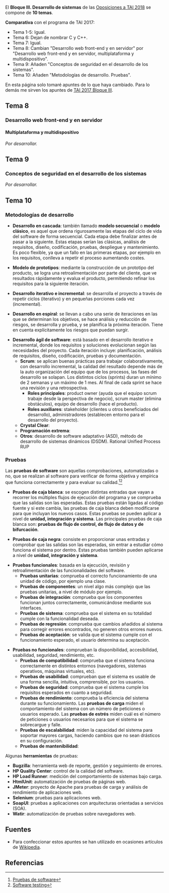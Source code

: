{{headernoindex|1=TAI 2018. Bloque III. Desarrollo de sistemas}}
{{oposiciones}}

El '''Bloque III. Desarrollo de sistemas''' de las [[oposiciones|Oposiciones a TAI 2018]] se compone de '''10 temas'''.

'''Comparativa''' con el programa de TAI 2017:

* Tema 1-5: Igual.
* Tema 6: Dejan de nombrar C y C++.
* Tema 7: Igual.
* Tema 8: Cambian "Desarrollo web front-end y en servidor" por "Desarrollo web front-end y en servidor, multiplataforma y multidispositivo".
* Tema 9: Añaden "Conceptos de seguridad en el desarrollo de los sistemas".
* Tema 10: Añaden "Metodologías de desarrollo. Pruebas". 

En esta página solo tomaré apuntes de lo que haya cambiado. Para lo demás me sirven los apuntes de [[tai2017-bloque3|TAI 2017 Bloque III]].

== Tema 8 ==

{{recuadro|1='''Tema 8.''' Aplicaciones web. '''Desarrollo web front-end y en servidor, multiplataforma y multidispositivo'''. Lenguajes: HTML, XML y sus derivaciones. Navegadores y lenguajes de programación web. Lenguajes de script.}}

=== Desarrollo web front-end y en servidor ===

==== Multiplataforma y multidispositivo ====

''Por desarrollar.''

== Tema 9 ==

{{recuadro|1='''Tema 9.''' Accesibilidad, diseño universal y usabilidad. Acceso y usabilidad de las tecnologías, productos y servicios relacionados con la sociedad de la información. Confidencialidad y disponibilidad de la información en puestos de usuario final. '''Conceptos de seguridad en el desarrollo de los sistemas'''.}}

=== Conceptos de seguridad en el desarrollo de los sistemas ===

''Por desarrollar.''

== Tema 10 ==

{{recuadro|1='''Tema 10.''' Herramientas CASE: características. Repositorios: estructura y actualización. Generación de código y documentación. '''Metodologías de desarrollo. Pruebas'''. Programas para control de versiones. Plataformas de desarrollo colaborativo de software.}}

=== Metodologías de desarrollo ===

* '''Desarrollo en cascada''': también llamado '''modelo secuencial''' o '''modelo clásico''', es aquel que ordena rigurosamente las etapas del ciclo de vida del software de forma secuencial. Cada etapa debe finalizar antes de pasar a la siguiente. Estas etapas serían las clásicas, análisis de requisitos, diseño, codificación, pruebas, despliegue y mantenimiento. Es poco flexible, ya que un fallo en las primeras etapas, por ejemplo en los requisitos, conlleva a repetir el proceso aumentando costes.

* '''Modelo de prototipos''': mediante la construcción de un prototipo del producto, se logra una retroalimentación por parte del cliente, que ve resultados rápidamente y evalua el producto, permitiendo refinar los requisitos para la siguiente iteración.

* '''Desarrollo iterativo e incremental''': se desarrolla el proyecto a través de repetir ciclos (iterativo) y en pequeñas porciones cada vez (incremental).

* '''Desarrollo en espiral''': se llevan a cabo una serie de iteraciones en las que se determinan los objetivos, se hace análisis y reducción de riesgos, se desarrolla y prueba, y se planifica la próxima iteración. Tiene en cuenta explícitamente los riesgos que puedan surgir.

* '''Desarrollo ágil de software''': está basado en el desarrollo iterativo e incremental, donde los requisitos y soluciones evolucionan según las necesidades del proyecto. Cada iteración incluye: planificación, análisis de requisitos, diseño, codificación, pruebas y documentación.
** '''Scrum''': se aplican buenas prácticas para trabajar colaborativamente, con desarrollo incremental, la calidad del resultado depende más de la auto organización del equipo que de los procesos, las fases del desarrollo se solapan. Los distintos ciclos (sprints) duran un mínimo de 2 semanas y un máximo de 1 mes. Al final de cada sprint se hace una revisión y una retrospectiva.
*** '''Roles principales''': product owner (ayuda que el equipo scrum trabaje desde la perspectiva de negocio), scrum master (elimina obstáculos), equipo de desarrollo (hace el producto).
*** '''Roles auxiliares''': stakeholder (clientes u otros beneficiados del desarrollo), administradores (establecen entorno para el desarrollo del proyecto).
** '''Crystal Clear''':
** '''Programación extrema''':
** '''Otros''': desarrollo de software adaptativo (ASD), método de desarrollo de sistemas dinámicos (DSDM). Rational Unified Process RUP

<!--

https://es.wikipedia.org/wiki/Metodolog%C3%ADa_de_desarrollo_de_software

RAD

La integración continua (continuous integration en inglés) es un modelo informático propuesto inicialmente por Martin Fowler que consiste en hacer integraciones automáticas de un proyecto lo más a menudo posible para así poder detectar fallos cuanto antes. Entendemos por integración la compilación y ejecución de pruebas de todo un proyecto.

El proceso suele ser: cada cierto tiempo (horas), descargarse las fuentes desde el control de versiones (por ejemplo CVS, Git, Subversion, Mercurial o Microsoft Visual SourceSafe) compilarlo, ejecutar pruebas y generar informes.

Para esto suelen utilizarse aplicaciones como Solano CI, Bamboo, Pipeline, Apache Continuum, Hudson, Jenkins, GoCD, CruiseControl o Anthill (para proyectos Java) o CruiseControl.Net, Team Foundation Build para .Net, que se encargan de controlar las ejecuciones, apoyadas en otras herramientas como Ant o Maven (también para proyectos Java), o Nant o MSBUILD (para .Net) que se encargan de realizar las compilaciones, ejecutar las pruebas y realizar los informes.

A menudo la integración continua está asociada con las metodologías de programación extrema y desarrollo ágil.

-->

=== Pruebas ===

Las '''pruebas de software''' son aquellas comprobaciones, automatizadas o no, que se realizan al software para verificar de forma objetiva y empírica que funciona correctamente y para evaluar su calidad.<ref>[https://es.wikipedia.org/wiki/Pruebas_de_software Pruebas de software]</ref><ref>[https://en.wikipedia.org/wiki/Software_testing Software testing]</ref>

* '''Pruebas de caja blanca''': se escogen distintas entradas que vayan a recorrer los múltiples flujos de ejecución del programa y se comprueba que las salidas son las esperadas. Estas pruebas están ligadas al código fuente y si este cambia, las pruebas de caja blanca deben modificarse para que incluyan los nuevos casos. Estas pruebas se pueden aplicar a nivel de '''unidad, integración y sistema'''. Las principales pruebas de caja blanca son: '''pruebas de flujo de control, de flujo de datos y de bifurcación'''.

* '''Pruebas de caja negra''': consiste en proporcionar unas entradas y comprobar que las salidas son las esperadas, sin entrar a estudiar cómo funciona el sistema por dentro. Estas pruebas también pueden aplicarse a nivel de '''unidad, integración y sistema'''.

* '''Pruebas funcionales''': basada en la ejecución, revisión y retroalimentación de las funcionalidades del software.
** '''Pruebas unitarias''': comprueba el correcto funcionamiento de una unidad de código, por ejemplo una clase.
** '''Pruebas de componentes''': un nivel algo más complejo que las pruebas unitarias, a nivel de módulo por ejemplo.
** '''Pruebas de integración''': comprueba que los componentes funcionan juntos correctamente, comunicándose mediante sus interfaces.
** '''Pruebas de sistema''': comprueba que el sistema en su totalidad cumple con la funcionalidad deseada.
** '''Pruebas de regresión''': comprueba que cambios añadidos al sistema para corregir errores encontrados, no generen otros errores nuevos.
** '''Pruebas de aceptación''': se valida que el sistema cumple con el funcionamiento esperado, el usuario determina su aceptación.

* '''Pruebas no funcionales''': comprueban la disponibilidad, accesibilidad, usabilidad, seguridad, rendimiento, etc.
** '''Pruebas de compatibilidad''': comprueba que el sistema funciona correctamente en distintos entornos (navegadores, sistemas operativos, máquinas virtuales, etc).
** '''Pruebas de usabilidad''': comprueban que el sistema es usable de una forma sencilla, intuitiva, comprensible, por los usuarios.
** '''Pruebas de seguridad''': comprueba que el sistema cumple los requisitos esperados en cuanto a seguridad.
** '''Pruebas de rendimiento''': comprueba la eficiencia del sistema durante su funcionamiento. Las '''pruebas de carga''' miden el comportamiento del sistema con un número de peticiones o usuarios esperado. Las '''pruebas de estrés''' miden cuál es el número de peticiones o usuarios necesarios para que el sistema se sobrecargue y falle.
** '''Pruebas de escalabilidad''': miden la capacidad del sistema para soportar mayores cargas, haciendo cambios que no sean drásticos en su configuración.
** '''Pruebas de mantenibilidad''': 

Algunas '''herramientas''' de pruebas:

* '''Bugzilla''': herramienta web de reporte, gestión y seguimiento de errores.
* '''HP Quality Center''': control de la calidad del software.
* '''HP Load Runner''': medición del comportamiento de sistemas bajo carga.
* '''HtmlUnit''': automatización de pruebas de páginas web.
* '''JMeter''': proyecto de Apache para pruebas de carga y análisis de rendimiento de aplicaciones web.
* '''Selenium''': pruebas para aplicaciones web.
* '''SoapUI''': pruebas a aplicaciones con arquitecturas orientadas a servicios (SOA).
* '''Watir''': automatización de pruebas sobre navegadores web.

== Fuentes ==

* Para confeccionar estos apuntes se han utilizado en ocasiones artículos de [https://www.wikipedia.org Wikipedia].

== Referencias ==
{{reflist}}
{{reflist-end}}

{{oposiciones}}
{{footer}}

